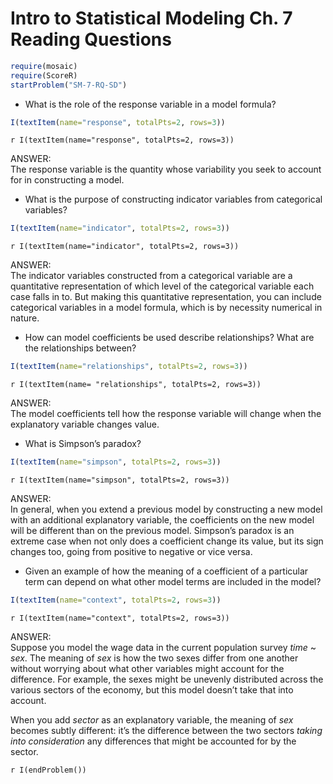 Intro to Statistical Modeling Ch. 7 Reading Questions
========================================================
```r
require(mosaic)
require(ScoreR)
startProblem("SM-7-RQ-SD")
```

* What is the role of the response variable in a model formula?
```r
I(textItem(name="response", totalPts=2, rows=3))
```
 `r I(textItem(name="response", totalPts=2, rows=3))`


<aside>
ANSWER:    
The response variable is the quantity whose variability you seek to account for in constructing a model.  
</aside>

* What is the purpose of constructing indicator variables from categorical variables?
```r
I(textItem(name="indicator", totalPts=2, rows=3))
```
  `r I(textItem(name="indicator", totalPts=2, rows=3))`

<aside>
ANSWER:    
The indicator variables constructed from a categorical variable are a quantitative representation of which level of the categorical variable each case falls in to.  But making this quantitative representation, you can include categorical
variables in a model formula, which is by necessity numerical in nature.
</aside>

* How can model coefficients be used describe relationships? What are the relationships between? 
```r
I(textItem(name="relationships", totalPts=2, rows=3))
```
 `r I(textItem(name= "relationships", totalPts=2, rows=3))`

<aside>
ANSWER:   
The model coefficients tell how the response variable will change when the explanatory variable changes value.  
</aside>

* What is Simpson's paradox? 
```r
I(textItem(name="simpson", totalPts=2, rows=3))
```
 `r I(textItem(name="simpson", totalPts=2, rows=3))`

<aside>
ANSWER:    
In general, when you extend a previous model by constructing a new model with an additional explanatory variable, the coefficients on the new model will be different than on the previous model.  Simpson's paradox is an extreme case when not only does a coefficient change its value, but its sign changes too, going from positive to negative or vice versa.
</aside>


* Given an example of how the meaning of a coefficient of a particular term can depend on what other model terms are included in the model? 
```r
I(textItem(name="context", totalPts=2, rows=3))
```
 `r I(textItem(name="context", totalPts=2, rows=3))`


<aside>
ANSWER:    
Suppose you model the wage data in the current population survey *time* ~ *sex*.  The meaning of *sex* is how the two sexes differ from one another without worrying about what other variables might account for the difference.  For example, the sexes might be unevenly distributed across the various sectors of the economy, but this model doesn't take that into account.

When you add *sector* as an explanatory variable, the meaning of *sex* becomes subtly different: it's the difference between the two sectors *taking into consideration* any differences that might be accounted for by the sector.
</aside>

`r I(endProblem())`

